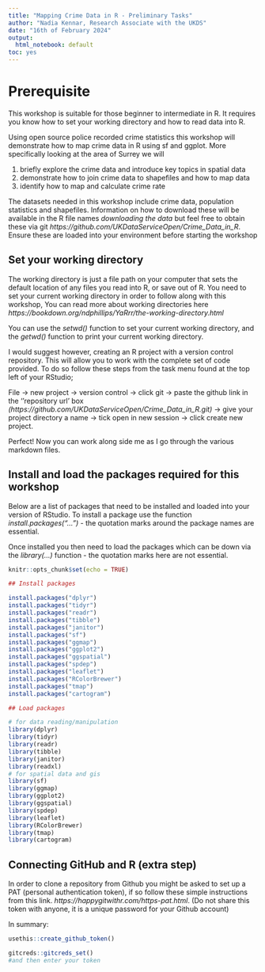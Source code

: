 ```yaml
---
title: "Mapping Crime Data in R - Preliminary Tasks"
author: "Nadia Kennar, Research Associate with the UKDS"
date: "16th of February 2024"
output:
  html_notebook: default
toc: yes 
---
```



# Prerequisite 

This workshop is suitable for those beginner to intermediate in R. It requires you know how to set your working directory and how to read data into R.

Using open source police recorded crime statistics this workshop will demonstrate how to map crime data in R using sf and ggplot. More specifically looking at the area of Surrey we will 

  1) briefly explore the crime data and introduce key topics in spatial data
  2) demonstrate how to join crime data to shapefiles and how to map data 
  3) identify how to map and calculate crime rate 

The datasets needed in this workshop include crime data, population statistics and shapefiles. Information on how to download these will be available in the R file names *downloading the data* but feel free to obtain these via git *https://github.com/UKDataServiceOpen/Crime_Data_in_R*. Ensure these are loaded into your environment before starting the workshop



## Set your working directory 

The working directory is just a file path on your computer that sets the default location of any files you read into R, or save out of R. You need to set your current working directory in order to follow along with this workshop, You can read more about working directories here  *https://bookdown.org/ndphillips/YaRrr/the-working-directory.html* 

You can use the *setwd()* function to set your current working directory, and the *getwd()* function to print your current working directory. 

I would suggest however, creating an R project with a version control repository. This will allow you to work with the complete set of code provided. To do so follow these steps from the task menu found at the top left of your RStudio;

File -> new project -> version control -> click git -> paste the github link in the ''repository url' box  *(https://github.com/UKDataServiceOpen/Crime_Data_in_R.git)* -> give your project directory a name -> tick open in new session -> click create new project.

Perfect! Now you can work along side me as I go through the various markdown files. 


## Install and load the packages required for this workshop

Below are a list of packages that need to be installed and loaded into your version of RStudio. To install a package use the function *install.packages("...")* - the quotation marks around the package names are essential. 

Once installed you then need to load the packages which can be down via the *library(...)* function - the quotation marks here are not essential. 


```r
knitr::opts_chunk$set(echo = TRUE)

## Install packages 

install.packages("dplyr")
install.packages("tidyr")
install.packages("readr")
install.packages("tibble")
install.packages("janitor")
install.packages("sf")
install.packages("ggmap")
install.packages("ggplot2")
install.packages("ggspatial")
install.packages("spdep")
install.packages("leaflet")
install.packages("RColorBrewer")
install.packages("tmap")
install.packages("cartogram")
```


```r
## Load packages

# for data reading/manipulation 
library(dplyr)
library(tidyr)
library(readr)
library(tibble)
library(janitor)
library(readxl)
# for spatial data and gis
library(sf)
library(ggmap)
library(ggplot2)
library(ggspatial)
library(spdep)
library(leaflet) 
library(RColorBrewer)
library(tmap)
library(cartogram)

```




## Connecting GitHub and R (extra step)

In order to clone a repository from Github you might be asked to set up a PAT (personal authentication token), if so follow these simple instructions from this link. *https://happygitwithr.com/https-pat.html*. (Do not share this token with anyone, it is a unique password for your Github account)

In summary: 

```r
usethis::create_github_token()

gitcreds::gitcreds_set()
#and then enter your token 

```








